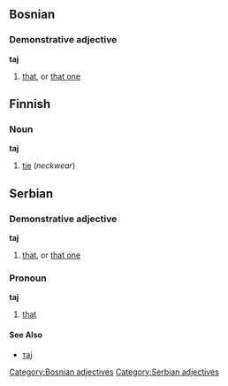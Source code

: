 ==Bosnian==
===Demonstrative adjective===
'''taj'''
#[[that]], or [[that one]]
[[Category:Bosnian adjectives]]

==Finnish==
===Noun===
'''taj'''
#[[tie]] (''neckwear'')

==Serbian==
===Demonstrative adjective===
'''taj'''
#[[that]], or [[that one]]
[[Category:Serbian adjectives]]
===Pronoun===
'''taj'''
#[[that]]
====See Also====
*[[тај]]